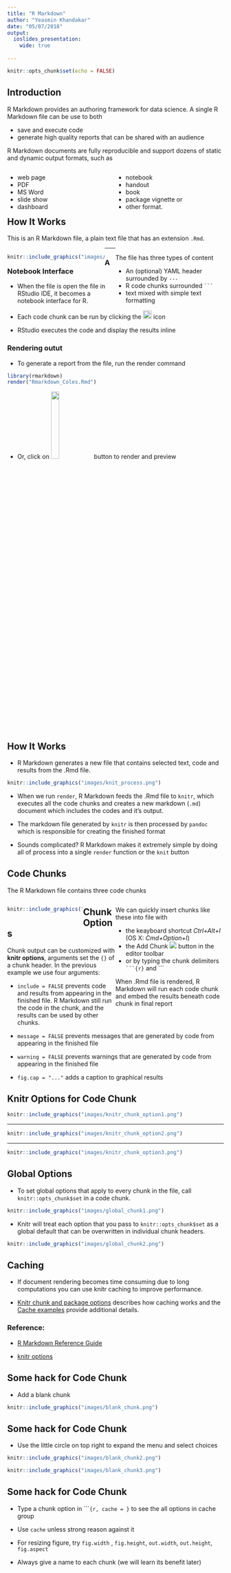 ```yaml
---
title: "R Markdown"
author: "Yeasmin Khandakar"
date: "05/07/2018"
output: 
  ioslides_presentation:
    wide: true
    
---
```


```r
knitr::opts_chunk$set(echo = FALSE)
```

## Introduction

R Markdown provides an authoring framework for data science. A single R Markdown file can be use to both 

  + save and execute code
  + generate high quality reports that can be shared with an audience

R Markdown documents are fully reproducible and support dozens of static and dynamic output formats, such as 

<div style="float: left; width: 50%;">
+ web page
+ PDF 
+ MS Word
+ slide show
+ dashboard
</div>

<div style="float: right; width: 50%;">
 
+ notebook
+ handout
+ book
+ package vignette or 
+ other format.
</div>



## How It Works

This is an R Markdown file, a plain text file that has an extension `.Rmd`. 

<div style="float: left; width: 45%;">

```r
knitr::include_graphics("images/rmd_file1.png")
```
</div>

<div style="float: right; width: 50%;">
The file has three types of content

+ An (optional) YAML header surrounded by `---`
+ R code chunks surrounded ` ``` `
+ text mixed with simple text formatting 

</div>

____

### A Notebook Interface

+ When the file is open the file in RStudio IDE, it becomes a notebook interface for R. 

+ Each code chunk can be run by clicking the ![](images/run_chunk.png){width=20px} icon

+ RStudio executes the code and display the results inline

### Rendering outut

+ To generate a report from the file, run the render command

```r
library(rmarkdown)
render("Rmarkdown_Coles.Rmd")
```

+ Or, click on  ![](images/knit_button.png){height=20%} button to render and preview 


## How It Works

+ R Markdown generates a new file that contains selected text, code and results from the .Rmd file. 

```r
knitr::include_graphics("images/knit_process.png")
```

+ When we run `render`, R Markdown feeds the .Rmd file to `knitr`, which executes all the code chunks and creates a new markdown (`.md`) document which includes the codes and it's output. 

+ The markdown file generated by `knitr` is then processed by `pandoc` which is responsible for creating the finished format

+ Sounds complicated? R Markdown makes it extremely simple by doing all of process into a single `render` function  or the `knit` button


## Code Chunks

The R Markdown file contains three code chunks 

<div style="float: left; width: 35%;">

```r
knitr::include_graphics("images/codechunk1.png")
```
</div>

<div style="float: right; width: 50%;">
We can quickly insert chunks like these into file with 

+ the keayboard shortcut *Ctrl+Alt+I*    
   (OS X: *Cmd+Option+I*)
+ the Add Chunk ![](images/addchunk_button.png) button in the editor toolbar
+ or by typing the chunk delimiters ` ```{r}` and ```

When .Rmd file is rendered, R Markdown will run each code chunk and embed the results beneath code chunk in final report
</div>

## Chunk Options

Chunk output can be customized with **knitr options**, arguments set the `{}` of a chunk header. In the previous example we use four arguments:

+ `include = FALSE` prevents code and results from appearing in the finished file. R Markdown still run the code in the chunk, and the results can be used by other chunks.

+ `message = FALSE` prevents messages that are generated by code from appearing in the finished file

+ `warning = FALSE` prevents warnings that are generated by code from appearing in the finished file

+ `fig.cap = "..."` adds a caption to graphical results 


## Knitr Options for Code Chunk

```r
knitr::include_graphics("images/knitr_chunk_option1.png")
```

----


```r
knitr::include_graphics("images/knitr_chunk_option2.png")
```

----

```r
knitr::include_graphics("images/knitr_chunk_option3.png")
```


## Global Options

+ To set global options that apply to every chunk in the file, call `knitr::opts_chunk$set` in a code chunk. 

```r
knitr::include_graphics("images/global_chunk1.png")
```

+ Knitr will treat each option that you pass to `knitr::opts_chunk$set` as a global default that can be overwritten in individual chunk headers.

```r
knitr::include_graphics("images/global_chunk2.png")
```


## Caching

+ If document rendering becomes time consuming due to long computations you can use knitr caching to improve performance. 

+ [Knitr chunk and package options](https://yihui.name/knitr/options/) describes how caching works and the [Cache examples](https://yihui.name/knitr/demo/cache/) provide additional details.


### Reference: 

+ [R Markdown Reference Guide](https://www.rstudio.com/wp-content/uploads/2015/03/rmarkdown-reference.pdf)  

+ [knitr options](https://yihui.name/knitr/options/)




## Some hack for Code Chunk 

+ Add a blank chunk 

```r
knitr::include_graphics("images/blank_chunk.png")
```


## Some hack for Code Chunk 

+ Use the little circle on top right to expand the menu and select choices

```r
knitr::include_graphics("images/blank_chunk2.png")
```


```r
knitr::include_graphics("images/blank_chunk3.png")
```


## Some hack for Code Chunk 

+ Type a chunk option in ````{r, cache = }` to see the all options in cache group

+ Use `cache` unless strong reason against it 

+ For resizing figure, try  `fig.width` , `fig.height`, `out.width`, `out.height`, `fig.aspect`

+ Always give a name to each chunk (we will learn its benefit later)
















